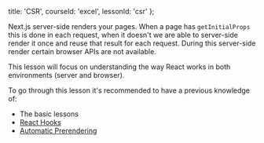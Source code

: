 
  title: 'CSR',
  courseId: 'excel',
  lessonId: 'csr'
};

Next.js server-side renders your pages. When a page has `getInitialProps` this is done in each request, when it doesn't we are able to server-side render it once and reuse that result for each request. During this server-side render certain browser APIs are not available.

This lesson will focus on understanding the way React works in both environments (server and browser).

To go through this lesson it's recommended to have a previous knowledge of:

- The basic lessons
- [React Hooks](https://reactjs.org/docs/hooks-intro.html)
- [Automatic Prerendering](https://nextjs.org/learn/excel/automatic-prerendering)

